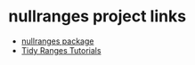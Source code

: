 # nullranges project links

* [nullranges package](nullranges)
* [Tidy Ranges Tutorials](tidy-ranges-tutorials)


